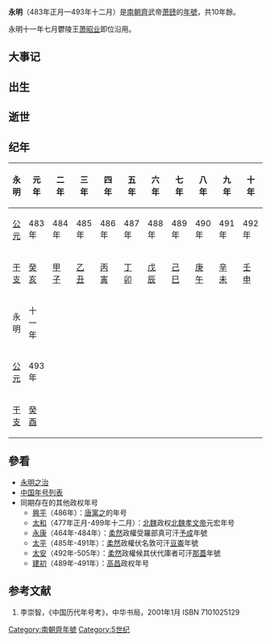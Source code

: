 {{Eranamebox|年号=永明
|起讫时间= 483年正月—493年十二月
|政权= 南朝齊
|帝王= 齊武帝萧赜
|历时= 10年餘
|timeline= <timeline>
ImageSize  = width:200 height:50
PlotArea   = width:180 height:30 left:10 bottom:20
TimeAxis   = orientation:horizontal
DateFormat = yyyy
Period     = from:420 till:589
AlignBars  = early
ScaleMajor = increment:19 start:483
Colors =
  id:canvas value:rgb(1,1,0.85)
BackgroundColors = canvas:canvas
PlotData =
  width:15 color:black
  bar:era from:start till:end
  bar:era from:479 till:502 color:green
  bar:era from:483 till:493 color:red
  bar:era from:483 till:493 color:blue
</timeline>
|说明= <span style="color: blue">永明</span>在<span style="color: green">南朝齊</span>、'''南朝'''和<span style="color: red">萧赜</span>时期的位置。 
}}

'''永明'''（483年正月—493年十二月）是[[南朝齊|南朝齊]]武帝[[萧赜|萧赜]]的[[年號|年號]]，共10年餘。

永明十一年七月鬱陵王[[萧昭业|萧昭业]]即位沿用。

==大事记==

==出生==

==逝世==

==纪年==

{| class="wikitable" 
!永明!!元年!!二年!!三年!!四年!!五年!!六年!!七年!!八年!!九年!!十年
|-
![[公元|公元]]
|483年||484年||485年||486年||487年||488年||489年||490年||491年||492年
|-
![[干支|干支]]
|[[癸亥|癸亥]]||[[甲子|甲子]]||[[乙丑|乙丑]]||[[丙寅|丙寅]]||[[丁卯|丁卯]]||[[戊辰|戊辰]]||[[己巳|己巳]]||[[庚午|庚午]]||[[辛未|辛未]]||[[壬申|壬申]]
|-
!永明!!十一年!! !! !! !! !! !! !! !! !!
|-
![[公元|公元]]
|493年|| || || || || || || || ||
|-
![[干支|干支]]
|[[癸酉|癸酉]]|| || || || || || || || ||
|}

==參看==
*[[永明之治|永明之治]]
*[[中国年号列表|中国年号列表]]
*同期存在的其他政权年号
**[[兴平_(唐㝢之)|興平]]（486年）：[[唐寓之|唐寓之]]的年号
**[[太和_(北魏)|太和]]（477年正月-499年十二月）：[[北魏|北魏]]政权[[魏孝文帝|北魏孝文帝]]元宏年号
**[[永康_(柔然)|永康]]（464年-484年）：[[柔然|柔然]]政權受羅部真可汗[[予成|予成]]年號
**[[太平_(柔然)|太平]]（485年-491年）：[[柔然|柔然]]政權伏名敦可汗[[豆崙|豆崙]]年號
**[[太安_(柔然)|太安]]（492年-505年）：[[柔然|柔然]]政權候其伏代庫者可汗[[那蓋|那蓋]]年號
**[[建初_(高昌)|建初]]（489年-491年）：[[高昌|高昌]]政权年号

==参考文献==
# 李崇智，《中国历代年号考》，中华书局，2001年1月 ISBN 7101025129

{{年号|[[建元_(南齐)|建元]]|[[中国年号列表|萧齊年号]]|[[隆昌_(南齐)|隆昌]]}}
{{魏晋南北朝年号}}
[[Category:南朝齊年號|Category:南朝齊年號]]
[[Category:5世纪|Category:5世纪]]